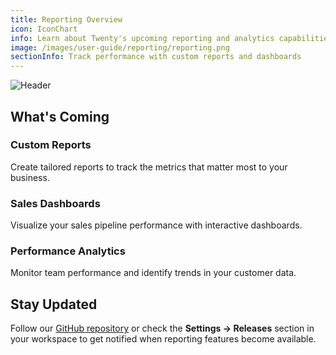 ```yaml
---
title: Reporting Overview
icon: IconChart
info: Learn about Twenty's upcoming reporting and analytics capabilities coming Q4 2025.
image: /images/user-guide/reporting/reporting.png
sectionInfo: Track performance with custom reports and dashboards
---
```

<Frame>
  <img src="/images/user-guide/reporting/reporting.png" alt="Header" />
</Frame>

## What's Coming

### Custom Reports
Create tailored reports to track the metrics that matter most to your business.

### Sales Dashboards
Visualize your sales pipeline performance with interactive dashboards.

### Performance Analytics
Monitor team performance and identify trends in your customer data.


## Stay Updated

Follow our [GitHub repository](https://github.com/twentyhq/twenty) or check the **Settings → Releases** section in your workspace to get notified when reporting features become available.


